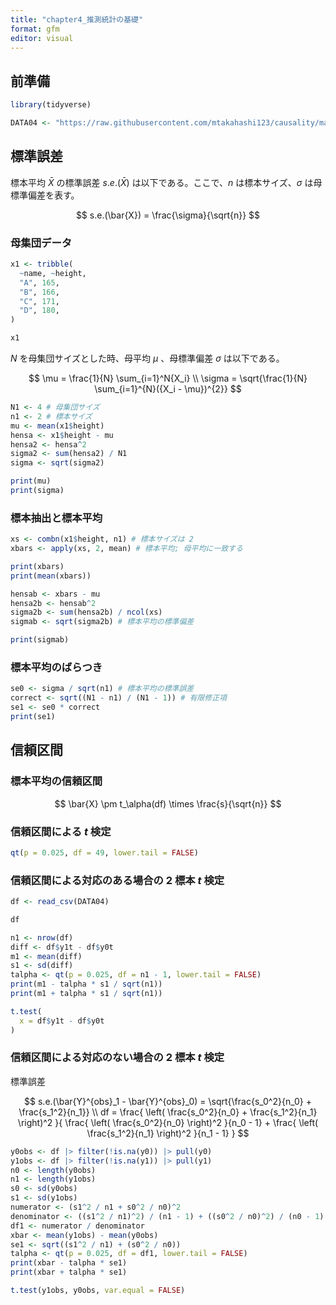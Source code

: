 ```yaml
---
title: "chapter4_推測統計の基礎"
format: gfm
editor: visual
---
```


## 前準備

```r
library(tidyverse)

DATA04 <- "https://raw.githubusercontent.com/mtakahashi123/causality/main/data04.csv"
```

## 標準誤差

標本平均 $\bar{X}$ の標準誤差 $s.e.(\bar{X})$ は以下である。ここで、$n$ は標本サイズ、$\sigma$ は母標準偏差を表す。

$$
s.e.(\bar{X}) = \frac{\sigma}{\sqrt{n}}
$$

### 母集団データ

```r
x1 <- tribble(
  ~name, ~height,
  "A", 165,
  "B", 166,
  "C", 171,
  "D", 180,
)

x1
```

$N$ を母集団サイズとした時、母平均 $\mu$ 、母標準偏差 $\sigma$ は以下である。

$$
\mu = \frac{1}{N} \sum_{i=1}^N{X_i} \\
\sigma = \sqrt{\frac{1}{N} \sum_{i=1}^{N}({X_i - \mu})^{2}}
$$

```r
N1 <- 4 # 母集団サイズ
n1 <- 2 # 標本サイズ
mu <- mean(x1$height)
hensa <- x1$height - mu
hensa2 <- hensa^2
sigma2 <- sum(hensa2) / N1
sigma <- sqrt(sigma2)

print(mu)
print(sigma)
```

### 標本抽出と標本平均

```r
xs <- combn(x1$height, n1) # 標本サイズは 2
xbars <- apply(xs, 2, mean) # 標本平均; 母平均に一致する

print(xbars)
print(mean(xbars))
```

```r
hensab <- xbars - mu
hensa2b <- hensab^2
sigma2b <- sum(hensa2b) / ncol(xs)
sigmab <- sqrt(sigma2b) # 標本平均の標準偏差

print(sigmab)
```

### 標本平均のばらつき

```r
se0 <- sigma / sqrt(n1) # 標本平均の標準誤差
correct <- sqrt((N1 - n1) / (N1 - 1)) # 有限修正項
se1 <- se0 * correct
print(se1)
```

## 信頼区間

### 標本平均の信頼区間

$$
\bar{X} \pm t_\alpha(df) \times \frac{s}{\sqrt{n}}
$$

### 信頼区間による $t$ 検定

```r
qt(p = 0.025, df = 49, lower.tail = FALSE)
```

### 信頼区間による対応のある場合の 2 標本 $t$ 検定

```r
df <- read_csv(DATA04)

df
```

```r
n1 <- nrow(df)
diff <- df$y1t - df$y0t
m1 <- mean(diff)
s1 <- sd(diff)
talpha <- qt(p = 0.025, df = n1 - 1, lower.tail = FALSE)
print(m1 - talpha * s1 / sqrt(n1))
print(m1 + talpha * s1 / sqrt(n1))
```

```r
t.test(
  x = df$y1t - df$y0t
)
```

### 信頼区間による対応のない場合の 2 標本 $t$ 検定

標準誤差

$$
s.e.(\bar{Y}^{obs}_1 - \bar{Y}^{obs}_0) = \sqrt{\frac{s_0^2}{n_0} + \frac{s_1^2}{n_1}} \\
df = \frac{
\left( \frac{s_0^2}{n_0} + \frac{s_1^2}{n_1} \right)^2
}{
\frac{ \left( \frac{s_0^2}{n_0} \right)^2 }{n_0 - 1} +
\frac{ \left( \frac{s_1^2}{n_1} \right)^2 }{n_1 - 1}
}
$$

```r
y0obs <- df |> filter(!is.na(y0)) |> pull(y0)
y1obs <- df |> filter(!is.na(y1)) |> pull(y1)
n0 <- length(y0obs)
n1 <- length(y1obs)
s0 <- sd(y0obs)
s1 <- sd(y1obs)
numerator <- (s1^2 / n1 + s0^2 / n0)^2
denominator <- ((s1^2 / n1)^2) / (n1 - 1) + ((s0^2 / n0)^2) / (n0 - 1)
df1 <- numerator / denominator
xbar <- mean(y1obs) - mean(y0obs)
se1 <- sqrt((s1^2 / n1) + (s0^2 / n0))
talpha <- qt(p = 0.025, df = df1, lower.tail = FALSE)
print(xbar - talpha * se1)
print(xbar + talpha * se1)
```

```r
t.test(y1obs, y0obs, var.equal = FALSE)
```
